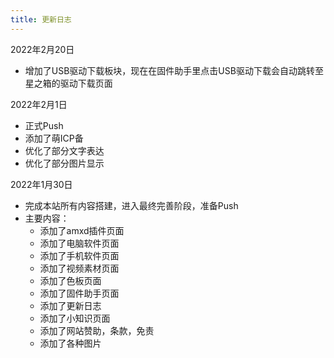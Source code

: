 ```yaml
---
title: 更新日志
---
```

2022年2月20日
* 增加了USB驱动下载板块，现在在固件助手里点击USB驱动下载会自动跳转至星之箱的驱动下载页面

2022年2月1日
* 正式Push
* 添加了萌ICP备
* 优化了部分文字表达
* 优化了部分图片显示


2022年1月30日
* 完成本站所有内容搭建，进入最终完善阶段，准备Push
* 主要内容：
  * 添加了amxd插件页面
  * 添加了电脑软件页面
  * 添加了手机软件页面
  * 添加了视频素材页面
  * 添加了色板页面
  * 添加了固件助手页面
  * 添加了更新日志
  * 添加了小知识页面
  * 添加了网站赞助，条款，免责
  * 添加了各种图片
  